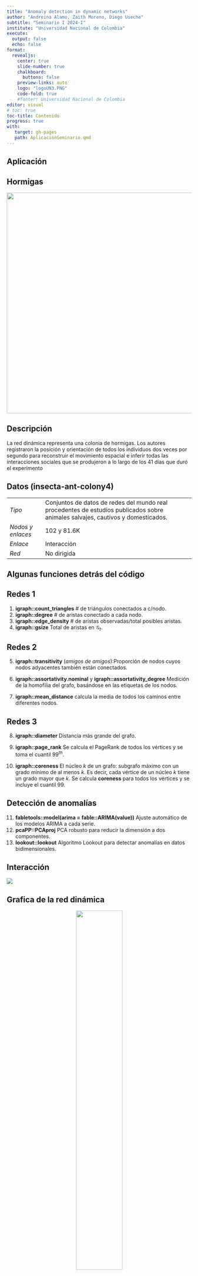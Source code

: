 ```yaml
---
title: "Anomaly detection in dynamic networks"
author: "Andreina Alamo, Zaith Moreno, Diego Useche"
subtitle: "Seminario I 2024-I"
institute: "Universidad Nacional de Colombia"
execute: 
  output: false
  echo: false
format:
  revealjs: 
    center: true
    slide-number: true
    chalkboard: 
      buttons: false
    preview-links: auto
    logo: "logoUN3.PNG"
    code-fold: true
    #footer: Universidad Nacional de Colombia
editor: visual
# toc: true
toc-title: Contenido
progress: true
with:
   target: gh-pages
   path: AplicacionSeminario.qmd
---
```


## Aplicación

::: panel-tabset
## Hormigas

![](images/AP_hormigas.png){width="599"}

## Descripción

La red dinámica representa una colonia de hormigas. Los autores registraron la posición y orientación de todos los individuos dos veces por segundo para reconstruir el movimiento espacial e inferir todas las interacciones sociales que se produjeron a lo largo de los 41 días que duró el experimento
:::

## Datos (insecta-ant-colony4)

|                   |                                                                                                                                 |
|--------------|---------------------------------------------------------|
| *Tipo*            | Conjuntos de datos de redes del mundo real procedentes de estudios publicados sobre animales salvajes, cautivos y domesticados. |
| *Nodos y enlaces* | 102 y 81.6K                                                                                                                     |
| *Enlace*          | Interacción                                                                                                                     |
| *Red*             | No dirigida                                                                                                                     |

## Algunas funciones detrás del código

::: panel-tabset
## Redes 1

1.  **igraph::count_triangles** \# de triángulos conectados a c/nodo.
2.  **igraph::degree** \# de aristas conectado a cada nodo.
3.  **igraph::edge_density** \# de aristas observadas/total posibles aristas.
4.  **igraph::gsize** Total de aristas en $\mathcal{G}_t$.

## Redes 2

5.  **igraph::transitivity** (*amigos de amigos*):Proporción de nodos cuyos nodos adyacentes también están conectados.

6.  **igraph::assortativity.nominal** y **igraph::assortativity_degree** Medición de la homofilia del grafo, basándose en las etiquetas de los nodos.

7.  **igraph::mean_distance** calcula la media de todos los caminos entre diferentes nodos.

## Redes 3

8.  **igraph::diameter** Distancia más grande del grafo.

9.  **igraph::page_rank** Se calcula el PageRank de todos los vértices y se toma el cuantil $99^ {th }$.

10. **igraph::coreness** El núcleo $k$ de un grafo: subgrafo máximo con un grado mínimo de al menos $k$. Es decir, cada vértice de un núcleo $k$ tiene un grado mayor que $k$. Se calcula **coreness** para todos los vértices y se incluye el cuantil $99$.

## Detección de anomalías

11. **fabletools::model(arima = fable::ARIMA(value))** Ajuste automático de los modelos ARIMA a cada serie.
12. **pcaPP::PCAproj** PCA robusto para reducir la dimensión a dos componentes.
13. **lookout::lookout** Algoritmo Lookout para detectar anomalías en datos bidimensionales.
:::

## Interacción

![](images/app_interaccion-01.png)

## Grafica de la red dinámica

::: {style="text-align: center;"}
<img src="network_animation_2.gif" style="width:50%;"/>
:::

```r
library(igraph)
library(dplyr)
library(oddnet)
library(tsibble)
library(forcats)
library(readxl)
library(readr)
```

## Aplicación a las redes de hormigas

```r
getwd()
datcol4 <- read_table("C:/Users/andre/OneDrive/Documentos/Documentos/Universidad Nacional/Seminario/Seminario I Posgrado/ADZ_AnomalyDetectionDynamicNetworks/data/insecta-ant-colony4.edges", col_names = FALSE)

trescol <- datcol4 |>
  select(-X3) |>
  dplyr::rename(day = X4)

#Datos originales, pero agrupados
ant41_red_df <- trescol |> group_by(day)
# Separados por dias (41)
ant41_red_list <-  group_split(ant41_red_df)

#edges_df <- bind_rows(edges_list)

```

```r
#| echo: true
#| output: true

networks <- list()
for (i in 1:length(ant41_red_list)) {
  gr <- graph_from_data_frame(ant41_red_list[[i]])
  networks[[i]] <- as_adjacency_matrix(gr)
}

anom <- anomalous_networks(networks,alpha = 0.05, fast = T)
anom
```

```r
# Cargar las librerías necesarias
library(dplyr)
library(readr)
library(readxl)
library(igraph)
library(ggplot2)

# Importar los datos de aristas
datcol4 <- read.table("C:/Users/andre/OneDrive/Documentos/Documentos/Universidad Nacional/Seminario/Seminario I Posgrado/ADZ_AnomalyDetectionDynamicNetworks/data/insecta-ant-colony4.edges", header = FALSE)
colnames(datcol4) <- c("from", "to", "weight", "day")

# Importar los datos de nodos
Datos_Grupos_Colonia4 <- read_excel("C:/Users/andre/OneDrive/Documentos/Documentos/Universidad Nacional/Seminario/Seminario I Posgrado/ADZ_AnomalyDetectionDynamicNetworks/data/Datos_Grupos_Colonia4.xlsx")


# Convertir las columnas from y to a character
datcol4$from <- as.character(datcol4$from)
datcol4$to <- as.character(datcol4$to)


# Convertir la columna name a character
Datos_Grupos_Colonia4$tag_id<-as.character(Datos_Grupos_Colonia4$tag_id)
# Verificar los datos de aristas
head(datcol4)

# Verificar los datos de nodos
head(Datos_Grupos_Colonia4)

colnames(Datos_Grupos_Colonia4) <- c("name","category")

# Eliminar nodos duplicados en el data frame de nodos
nodes_unique <- Datos_Grupos_Colonia4 %>%
  distinct(name, .keep_all = TRUE)

# Obtener todos los nodos presentes en las aristas
all_nodes <- unique(c(datcol4$from, datcol4$to))

# Verificar que todos los nodos están en el data frame de nodos
missing_nodes <- setdiff(all_nodes, nodes_unique$name)
if(length(missing_nodes) > 0) {
  cat("Nodos faltantes en el data frame de nodos:", missing_nodes, "\n")
}

# Crear un data frame de nodos faltantes con una categoría predeterminada
nodes_missing_df <- data.frame(name = missing_nodes, category = "unknown")

# Combinar el data frame de nodos originales con los nodos faltantes
nodes_complete <- bind_rows(nodes_unique, nodes_missing_df)

# Filtrar los datos de nodos para incluir solo los nodos presentes en las aristas
nodes_complete <- nodes_complete %>%
  filter(name %in% all_nodes)

# Crear el grafo usando igraph
graph <- graph_from_data_frame(d = datcol4, vertices = nodes_complete, directed = FALSE)

# Obtener las posiciones de los nodos usando el algoritmo Fruchterman-Reingold
layout <- layout_with_fr(graph)

# Convertir el layout a un data frame
layout_df <- as.data.frame(layout)
colnames(layout_df) <- c("x", "y")
layout_df$name <- V(graph)$name

# Unir las posiciones de los nodos con los datos de nodos
nodes_pos <- nodes_complete %>%
  left_join(layout_df, by = "name")

# Preparar los datos de aristas para ggplot2
edges_df <- datcol4 %>%
  left_join(layout_df, by = c("from" = "name")) %>%
  rename(x_from = x, y_from = y) %>%
  left_join(layout_df, by = c("to" = "name")) %>%
  rename(x_to = x, y_to = y)

```

```r
library(igraph)

# Crear una lista vacía para almacenar las redes
networks <- list()
edges_list <- list()

# Suponiendo que ant41_red_list es una lista de data frames de aristas
for (i in 1:length(ant41_red_list)) {
  # Filtrar las aristas para el día actual
  edges <- ant41_red_list[[i]]

  # Verificar y completar los nodos faltantes en las aristas
  all_nodes_in_edges <- unique(c(edges$from, edges$to))
  missing_nodes_in_edges <- setdiff(all_nodes_in_edges, nodes_complete$name)
  if(length(missing_nodes_in_edges) > 0) {
    cat("Nodos faltantes en el día", i, ":", missing_nodes_in_edges, "\n")
  }

  # Crear el gráfico usando igraph
  gr <- graph_from_data_frame(d = edges, directed = FALSE, vertices = nodes_complete)

  # Guardar el gráfico en la lista
  networks[[i]] <- gr

  # Convertir el gráfico a data frame y añadir la información de tiempo
  edges_list[[i]] <- igraph::as_data_frame(gr, what = "edges") %>%
    mutate(time = unique(edges$day))
}

# Unir todos los data frames de enlaces en uno solo
edges_df <- bind_rows(edges_list)

# Crear el data frame de nodos con categorías
nodes <- igraph::as_data_frame(networks[[1]], what = "vertices")
# Asegurarnos de que el data frame de nodos tiene la columna de categoría
# Convertir la columna 'name' en 'nodes' a tipo 'character'
nodes <- nodes %>%
  mutate(name = as.character(name))

# Convertir la columna 'name' en 'Datos_Grupos_Colonia4' a tipo 'character'
Datos_Grupos_Colonia4 <- Datos_Grupos_Colonia4 %>%
  mutate(name = as.character(name))

# Realizar la unión de datos
nodes <- nodes %>%
  left_join(Datos_Grupos_Colonia4, by = "name")

library(ggraph)
library(gganimate)
library(tidygraph)
library(ggplot2)

# # Convertir edges_df en un grafo para ggraph
# graph_tbl <- as_tbl_graph(edges_df, directed = FALSE)
# 
# # Asegurarnos de que el data frame de nodos esté integrado en el grafo
# graph_tbl <- graph_tbl %>%
#   activate(nodes) %>%
#   left_join(Datos_Grupos_Colonia4, by = "name")
# 
# # Crear el gráfico animado
# p <- ggraph(graph_tbl, layout = 'fr') + 
#   geom_edge_link(aes(frame = time), alpha = 0.8, color = 'grey88') + 
#   geom_node_point(aes(color = category), size = 5) + 
#   scale_color_manual(values = c("F" = "indianred", "N" = "navy", "C" = "gold3", "unknown" = "grey20")) + 
#   theme_void()
# 
# # Añadir animación
# animated_plot <- p + transition_time(time) + labs(title = "Día: {frame_time}")
# 
# animate(animated_plot, renderer = gifski_renderer("network_animation_2.gif"))


```

## Gráfica de las probabilidades condicionales

```r
#| output: true
# tema ggplot 

library(ggplot2)
mitema <- 
  theme(
    plot.title=element_text(family="sans",face="bold",size=16,vjust=0.5,hjust=0.5,
                            color="black",angle=0),
    axis.title.x=element_text(family="sans",face="bold",size=14,vjust=0.5,hjust=0.5,
                              color="gray23",angle=0),
    axis.title.y=element_text(family="sans",face="bold",size=14,vjust=0.5,hjust=0.5,
                              color="gray23",angle=90),
    axis.text.x=element_text(family="sans",face="italic",size=10,vjust=0.5,hjust=0.5,
                             color="gray22",angle=0),
    axis.text.y=element_text(family="sans",face="italic",size=10,vjust=0.5,hjust=0.5,
                             color="gray22",angle=0),
    panel.background=element_rect(fill="gray95"),
    panel.grid.major=element_line(color="gray85",size=1),
    panel.grid.minor=element_line(color="gray85",size=0.5),
    legend.title = element_text(family = "sans",face = "bold", size = 12, color = "Black"),
    legend.text = element_text(family = "sans",face="italic",size=10,color="gray25",angle=0))

prob_outlier <-anom$outlier_probability

ggplot() + geom_point(aes(x=1:41,y=prob_outlier), color="darkblue", size=2, shape=1) + geom_line(aes(x=1:41,y=prob_outlier), color="blue4", size=0.6, alpha=0.5) + geom_hline(yintercept = 0.05, linetype=2, color=2) + labs(title = "Probabilidad condicional",x="Tiempo",y="Prob. Outlier" ) + mitema +  scale_x_continuous(breaks = seq(1,41,2))

```

## Red anómala día 12

::: {style="text-align: center;"}
<img src="anomalous_network_12.png" style="width:75%;"/>
:::

```r
#| echo: false
 library(dplyr)
#  
#  # Especificar el tiempo que deseas graficar
#  # selected_time <- 12
#  
#  # Filtrar los datos de aristas para el tiempo seleccionado
#  edges_df_time <- edges_df[edges_df$time==12,]
#  
#  # Filtrar los datos de nodos para los nodos que aparecen en el tiempo seleccionado
#  nodes_time <- nodes %>%
#    filter(name %in% unique(c(edges_df_time$from, edges_df_time$to)))
#  
#  library(ggraph)
#  library(tidygraph)
#  library(ggplot2)
#  
#  # Convertir el data frame filtrado en un grafo
#  graph_tbl_time <- as_tbl_graph(edges_df_time, directed = FALSE)
#  
#  # Asegurarnos de que el data frame de nodos esté integrado en el grafo
#  graph_tbl_time <- graph_tbl_time %>%
#    activate(nodes) %>%
#    left_join(nodes_time, by = "name")
#  
#  # Crear el gráfico para el tiempo específico con ajustes estéticos
#  p_time <- ggraph(graph_tbl_time, layout = 'fr') + 
#  geom_edge_link(aes(), alpha = 0.8, color = 'grey88') + 
#    geom_node_point(aes(color = category.x), size = 5) + 
#    scale_color_manual(values = c("F" = "indianred", "N" = "navy", "C" = "gold3", "unknown" = "grey20")) + 
#    theme_void() + 
#    theme(
#      legend.position = "right",
#      plot.title = element_text(hjust = 0.5, size = 16, face = "bold"),
#      plot.subtitle = element_text(hjust = 0.5, size = 12)
#    ) +
#    labs(
#      title = "Network Visualization",
#      subtitle = paste("Day:", selected_time),
#      color = "Category"
#    )
#  
#  # Mostrar el gráfico
#  print(p_time)
#  
#  library(ggplot2)
#  library(igraph)
#  
#  # Crear el grafo usando igraph
#  graph_time <- graph_from_data_frame(d = edges_df_time, vertices = nodes_time, directed = FALSE)
#  
#  # Obtener las posiciones de los nodos usando el algoritmo Fruchterman-Reingold
#  layout <- layout_with_fr(graph_time)
#  
#  # Convertir el layout a un data frame
#  layout_df <- as.data.frame(layout)
#  colnames(layout_df) <- c("x", "y")
#  layout_df$name <- V(graph_time)$name
#  
#  # Unir las posiciones de los nodos con los datos de nodos
#  nodes_pos <- nodes_time %>%
#    left_join(layout_df, by = "name")
#  
#  # Preparar los datos de aristas para ggplot2
#  edges_df_time <- edges_df_time %>%
#    left_join(layout_df, by = c("from" = "name")) %>%
#    rename(x_from = x, y_from = y) %>%
#    left_join(layout_df, by = c("to" = "name")) %>%
#    rename(x_to = x, y_to = y)
#  
#  # Crear el gráfico con ggplot2
#  p_time_ggplot <- ggplot() +
#    geom_segment(data = edges_df_time, aes(x = x_from, y = y_from, xend = x_to, yend = y_to), color = "grey88", alpha = 0.8) +
#    geom_point(data = nodes_pos, aes(x = x, y = y, color = category.y), size = 5) +
#    scale_color_manual(values = c("F" = "indianred", "N" = "navy", "C" = "gold3", "unknown" = "grey20")) +
#    theme_void() +
#    theme(
#      legend.position = "right",
#      plot.title = element_text(hjust = 0.5, size = 16, face = "bold"),
#      plot.subtitle = element_text(hjust = 0.5, size = 12)
#    ) +
#    labs(
#      title = "Network Visualization",
#      subtitle = paste("Day:", selected_time),
#      color = "Category"
#    )
#  
#  # Mostrar el gráfico
#  print(p_time_ggplot)
# 
# ggsave("anomalous_network_12.png",width=12,height=9)

```

```r
#| echo: false

plot(anom$kde)
plot(anom$lookde)
plot(anom$outlier_scores)
plot(anom$bandwidth)
plot(anom$data)
```

## Bibliografía {.smaller}

-   Akoglu, L., Tong, H. & Koutra, D. (2015), ‘Graph based anomaly detection and description: A survey’, *Data Mining and Knowledge Discovery* 29(3), 626–688.
-   Albert, R. & Barabasi, A.-L. (2002), ‘Statistical mechanics of complex networks’, *Reviews of modern physics* 74(1), 47.
-   Almquist, Z. W. & Butts, C. T. (2013), ‘Dynamic network logistic regression: A logistic choice analysis of inter- and intra-group blog citation dynamics in the 2004 US presidential election’, *Political Analysis* 21(4), 430–448.
-   Barabasi, A.-L. & Albert, R. (1999), ‘Emergence of scaling in random networks’, *Science* 286(5439), 509–512.

# ¡Gracias!
